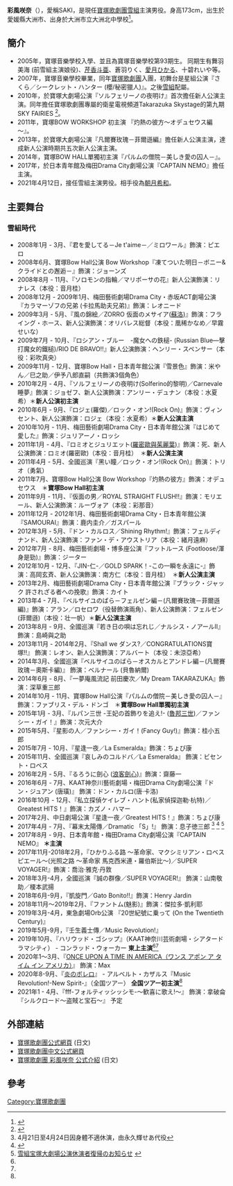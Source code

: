 {{藝人
| 姓名                    = 彩風咲奈(あやかぜ さきな）
| 出生日期                = 2月13日
| 綽號                    = SAKI
| 職業                    = 舞台[[演員|演員]]
|類型                     = 藝人
| 出生地點                = {{JPN}}
| 教育程度                = 寶塚音樂學校
| yearsactive             = 2007-
}}

{{japanese|japanese=彩風咲奈 |kana=あやかぜ さきな|romaji=Ayakaze Sakina}}

'''彩風咲奈'''（{{bd||2月13日}}），愛稱SAKI，是現任[[寶塚歌劇團|寶塚歌劇團]][[雪組|雪組]]主演男役。身高173cm，出生於愛媛縣大洲市、出身於大洲市立大洲北中學校<ref>{{Cite web |url=http://kageki.hankyu.co.jp/star/ayakaze_sakina.html |title=彩風咲奈 官方介紹  |access-date=2016-11-28 |archive-date=2022-02-17 |archive-url=https://web.archive.org/web/20220217093124/https://kageki.hankyu.co.jp/star/ayakaze_sakina.html }}</ref>。

== 簡介 == 
*2005年，寶塚音樂學校入學、並且為寶塚音樂學校第93期生。 同期生有舞羽美海 (前雪組主演娘役)、[[芹香斗亜|芹香斗亜]]、蒼羽りく、[[愛月ひかる|愛月ひかる]]、十碧れいや等。
*2007年，寶塚音樂學校畢業，同年[[寶塚歌劇團|寶塚歌劇團]]入團，初舞台是星組公演『さくら／シークレット・ハンター (櫻/秘密獵人)』。之後[[雪組|雪組]]配屬。
*2010年，於寶塚大劇場公演『ソルフェリーノの夜明け』首次擔任新人公演主演。同年擔任寶塚歌劇團專屬的衛星電視頻道Takarazuka Skystage的第九期SKY FAIRIES <ref>{{Cite web |url=http://www.skystage.net/fairy/index09.html |title=SKYSTAGE 第九期 SKY FAIRIES |access-date=2016-11-28 |archive-date=2017-12-24 |archive-url=https://web.archive.org/web/20171224155424/http://www.skystage.net/fairy/index09.html |dead-url=no }}</ref>。 
*2011年，寶塚BOW WORKSHOP 初主演 『灼熱の彼方～オデュセウス編～』。 
*2013年，於寶塚大劇場公演『凡爾賽玫瑰－菲爾遜編』擔任新人公演主演，達成新人公演時期共五次新人公演主演。 
*2014年，寶塚BOW HALL單獨初主演『パルムの僧院－美しき愛の囚人－』。 
*2017年，於日本青年館及梅田Drama City劇場公演『CAPTAIN NEMO』擔任主演。
*2021年4月12日，接任雪組主演男役。相手役為[[朝月希和|朝月希和]]。

== 主要舞台 ==
=== 雪組時代 ===
*2008年1月 - 3月、『君を愛してる－Je t'aime－／ミロワール』飾演：ピエロ
*2008年6月、寶塚Bow Hall公演 Bow Workshop『凍てついた明日－ボニー&クライドとの邂逅－』飾演：ジョーンズ
*2008年8月 - 11月、『ソロモンの指輪／マリポーサの花』新人公演飾演：リナレス（本役：音月桂）
*2008年12月 - 2009年1月、梅田藝術劇場Drama City・赤坂ACT劇場公演 『カラマーゾフの兄弟 (卡拉馬助夫兄弟)』飾演：レオニード
*2009年3月 - 5月、『風の錦絵／ZORRO 仮面のメサイア([[蘇洛|蘇洛]])』飾演：フライング・ホース、新人公演飾演：オリバレス総督（本役：凰稀かなめ／早霧せいな）
*2009年7月 - 10月、『ロシアン・ブルー　-魔女への鉄槌- (Russian Blue—擊打魔女的鐵槌)/RIO DE BRAVO!!』新人公演飾演：ヘンリー・スペンサー（本役：彩吹真央）
*2009年11月 - 12月、寶塚Bow Hall・日本青年館公演『雪景色』飾演：米やん／巳之助／伊予八郎直嗣（共飾演3個角色）
*2010年2月 - 4月、『ソルフェリーノの夜明け(Solferino的黎明)／Carnevale 睡夢』飾演：ジョゼフ、新人公演飾演：アンリー・デュナン（本役：水夏希）＊'''新人公演初主演'''
*2010年6月 - 9月、『ロジェ(羅傑)／ロック・オン!(Rock On)』飾演：ヴィンセント、新人公演飾演：ロジェ（本役：水夏希）＊'''新人公演主演'''
*2010年10月 - 11月、梅田藝術劇場Drama City・日本青年館公演『はじめて愛した』飾演：ジュリアーノ・ロッシ
*2011年1月 - 4月、『ロミオとジュリエット([[羅密歐與茱麗葉|羅密歐與茱麗葉]])』飾演：死、新人公演飾演：ロミオ(羅密歐)（本役：音月桂）　＊'''新人公演主演'''
*2011年4月 - 5月、全國巡演『黑い瞳／ロック・オン!(Rock On)』飾演：トリオ（勇氣）
*2011年7月、寶塚Bow Hall公演 Bow Workshop『灼熱の彼方』飾演：オデュセウス　＊'''寶塚Bow Hall初主演'''
*2011年9月 - 11月、『仮面の男／ROYAL STRAIGHT FLUSH!!』飾演：モリエール、新人公演飾演：ルーヴォア（本役：彩那音）
*2011年12月 - 2012年1月、梅田藝術劇場Drama City・日本青年館公演『SAMOURAI』飾演：鹿内圭介／ガスパール
*2012年3月 - 5月、『ドン・カルロス／Shining Rhythm!』飾演：フェルディナンド、新人公演飾演：ファン・デ・アウストリア（本役：緒月遠麻）　
*2012年7月 - 8月、梅田藝術劇場・博多座公演『フットルース (Footloose/渾身是勁)』飾演：ジーター
*2012年10月 - 12月、『JIN-仁-／GOLD SPARK！-この一瞬を永遠に-』飾演：高岡玄斉、新人公演飾演：南方仁（本役：音月桂）　＊'''新人公演主演'''
*2013年2月、梅田藝術劇場Drama City・日本青年館公演『ブラック・ジャック 許されざる者への挽歌』飾演：カイト
*2013年4 - 7月、『ベルサイユのばら－フェルゼン編－(凡爾賽玫瑰－菲爾遜編)』飾演：アラン／ロセロワ（役替飾演兩角）、新人公演飾演：フェルゼン (菲爾遜)（本役：壮一帆）＊'''新人公演主演'''
*2013年8月 - 9月、全國巡演『若き日の唄は忘れじ／ナルシス・ノアールII』飾演：島崎與之助
*2013年11月 - 2014年2月、『Shall we ダンス?／CONGRATULATIONS寶塚!!』 飾演：レオン、新人公演飾演：アルバート（本役：未涼亞希）
*2014年3月、全國巡演『ベルサイユのばら－オスカルとアンドレ編－(凡爾賽玫瑰－奧斯卡編)』 飾演：ベルナール (貝魯納爾)
*2014年6月 - 8月、『一夢庵風流記 前田慶次／My Dream TAKARAZUKA』飾演：深草重三郎
*2014年10月 - 11月、寶塚Bow Hall公演『パルムの僧院－美しき愛の囚人－』飾演：ファブリス・デル・ドンゴ　＊'''寶塚Bow Hall單獨初主演'''
*2015年1月 - 3月、『ルパン三世 -王妃の首飾りを追え!- ([[魯邦三世|魯邦三世]])／ファンシー・ガイ！』飾演：次元大介
*2015年5月、『星影の人／ファンシー・ガイ！(Fancy Guy!)』飾演：桂小五郎
*2015年7月 - 10月、『星逢一夜／La Esmeralda』飾演：ちょび康
*2015年11月、全國巡演『哀しみのコルドバ／La Esmeralda』 飾演：ビセント・ロペス
*2016年2月 - 5月、『るろうに劍心 ([[浪客劍心|浪客劍心]])』飾演：齋藤一
*2016年6月 - 7月、KAAT神奈川藝術劇場・梅田Drama City劇場公演『ドン・ジュアン (唐璜)』 飾演：ドン・カルロ(唐·卡洛)
*2016年10月 - 12月、『私立探偵ケイレブ・ハント(私家偵探迦勒‧杭特)／Greatest HITS！』飾演：カズノ・ハマー 
*2017年2月、中日劇場公演『星逢一夜／Greatest HITS！』飾演：ちょび康 
*2017年4月 - 7月、『幕末太陽傳／Dramatic 「S」!』 飾演：息子徳三郎 <ref>4月21日至4月24日因身體不適休演，由永久輝せあ代役</ref> <ref>{{Cite web |url=https://www.daily.co.jp/gossip/2017/04/21/0010117234.shtml |title=宝塚雪組トップコンビ早霧＆咲妃サヨナラ公演開幕　３番手・彩風は病気休演 |access-date=2017-04-25 |archive-date=2020-09-19 |archive-url=https://web.archive.org/web/20200919230051/https://www.daily.co.jp/gossip/2017/04/21/0010117234.shtml }}</ref> <ref> [http://kageki.hankyu.co.jp/news/20170420_009.html 雪組宝塚大劇場公演休演者復帰のお知らせ] {{webarchive|url=https://web.archive.org/web/20170423082506/http://kageki.hankyu.co.jp/news/20170420_009.html |date=2017-04-23 }}</ref>
*2017年8月 - 9月、日本青年館・梅田Drama City劇場公演『CAPTAIN NEMO』 '''＊主演''' 
*2017年11月-2018年2月，『ひかりふる路 ～革命家、マクシミリアン・ロベスピエール〜(光照之路 〜革命家 馬克西米連・羅伯斯比〜)／SUPER VOYAGER!』飾演：喬治‧雅克‧丹敦
*2018年3月-4月，全國巡演『誠の群像／SUPER VOYAGER!』 飾演：山南敬助／榎本武揚
*2018年6月-9月，『凱旋門／Gato Bonito!!』飾演：Henry Jardin 
*2018年11月～2019年2月、『ファントム(魅影)』飾演：傑拉多‧凱利耶
*2019年3月-4月，東急劇場Orb公演 『20世紀號に乗って (On the Twentieth Century)』
*2019年5月-9月，『壬生義士傳／Music Revolution!』 
*2019年10月、『ハリウッド・ゴシップ』（KAAT神奈川芸術劇場・シアタードラマシティ） - コンラッド・ウォーカー '''東上主演'''<ref name="ayakaze-history"/><ref name="tojo-nidome"/>
*2020年1〜3月、『[[ワンス・アポン・ア・タイム・イン・アメリカ#舞台|ONCE UPON A TIME IN AMERICA（ワンス アポン ア タイム イン アメリカ）]]』 飾演：Max
*2020年8-9月、『[[炎のボレロ#主な配役|炎のボレロ]]』 - アルベルト・カザルス『Music Revolution!-New Spirit-』（全国ツアー） '''全国ツアー初主演'''<ref name="bolero"/>
*2021年1 - 4月、『fff-フォルティッシッシモ-〜歓喜に歌え!〜』 飾演：拿破侖『シルクロード〜盗賊と宝石〜』 予定

==外部連結==
*[http://kageki.hankyu.co.jp/ 寶塚歌劇團公式網頁] {{Wayback|url=http://kageki.hankyu.co.jp/ |date=20160707121951 }} (日文)
*[http://takarazukarevue.tw/index.html 寶塚歌劇團中文公式網頁] {{Wayback|url=http://takarazukarevue.tw/index.html |date=20160601234236 }}
*[http://kageki.hankyu.co.jp/star/ayakaze_sakina.html 寶塚歌劇團 彩風咲奈 公式介紹] {{Wayback|url=http://kageki.hankyu.co.jp/star/ayakaze_sakina.html |date=20220217093124 }} (日文)

== 參考 ==
{{reflist}}

[[Category:寶塚歌劇團|Category:寶塚歌劇團]]